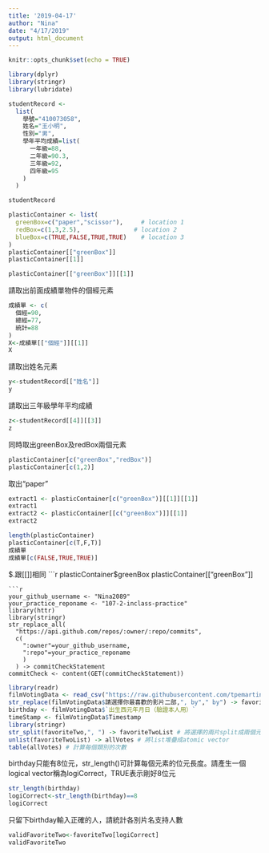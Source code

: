 ```yaml
---
title: '2019-04-17'
author: "Nina"
date: "4/17/2019"
output: html_document
---
```


```r
knitr::opts_chunk$set(echo = TRUE)
```

```r
library(dplyr)
library(stringr)
library(lubridate)
```
```r
studentRecord <-
  list(
    學號="410073058",
    姓名="王小明",
    性別="男",
    學年平均成績=list(
      一年級=88,
      二年級=90.3,
      三年級=92,
      四年級=95
    )
  )

studentRecord

```

```r
plasticContainer <- list(
  greenBox=c("paper","scissor"),     # location 1
  redBox=c(1,3,2.5),               # location 2
  blueBox=c(TRUE,FALSE,TRUE,TRUE)    # location 3
)
plasticContainer[["greenBox"]] 
plasticContainer[[1]]
```
```r
plasticContainer[["greenBox"]][[1]]
```
請取出前面成績單物件的個經元素
```r
成績單 <- c(
  個經=90,
  總經=77,
  統計=88
)
X<-成績單[["個經"]][[1]]
X
```
請取出姓名元素
```r
y<-studentRecord[["姓名"]]
y
```
請取出三年級學年平均成績
```r
z<-studentRecord[[4]][[3]]
z
```
同時取出greenBox及redBox兩個元素
```r
plasticContainer[c("greenBox","redBox")] 
plasticContainer[c(1,2)]
```
取出“paper”
```r
extract1 <- plasticContainer[c("greenBox")][[1]][[1]]
extract1
extract2 <- plasticContainer[[c("greenBox")]][[1]]
extract2
```
```r
length(plasticContainer)
plasticContainer[c(T,F,T)]
成績單
成績單[c(FALSE,TRUE,TRUE)]
```
$.跟[[]]相同
```r
plasticContainer$greenBox
plasticContainer[["greenBox"]]
```
```r
your_github_username <- "Nina2089"
your_practice_reponame <- "107-2-inclass-practice"
library(httr)
library(stringr)
str_replace_all(
  "https://api.github.com/repos/:owner/:repo/commits",
  c(
    ":owner"=your_github_username,
    ":repo"=your_practice_reponame
    )
  ) -> commitCheckStatement
commitCheck <- content(GET(commitCheckStatement))
```
```r
library(readr)
filmVotingData <- read_csv("https://raw.githubusercontent.com/tpemartin/github-data/master/podcastcompetition3.csv")
str_replace(filmVotingData$請選擇你最喜歡的影片二部,", by"," by") -> favoriteTwo
birthday <- filmVotingData$`出生西元年月日（驗證本人用）`
timeStamp <- filmVotingData$Timestamp
library(stringr)
str_split(favoriteTwo,", ") -> favoriteTwoList # 將選擇的兩片split成兩個元素
unlist(favoriteTwoList) -> allVotes # 將list堆疊成atomic vector
table(allVotes) # 計算每個類別的次數
```
birthday只能有8位元，str_length()可計算每個元素的位元長度。請產生一個logical vector稱為logiCorrect，TRUE表示剛好8位元
```r
str_length(birthday)
logiCorrect<-str_length(birthday)==8
logiCorrect
```
只留下birthday輸入正確的人，請統計各別片名支持人數
```r
validFavoriteTwo<-favoriteTwo[logiCorrect]
validFavoriteTwo
```









































